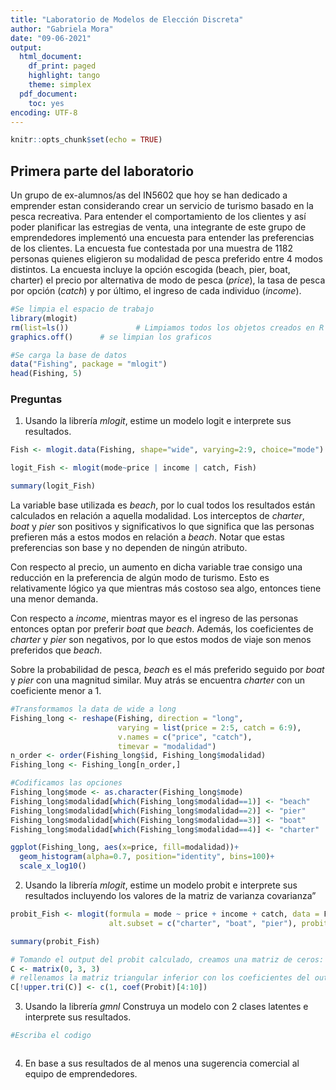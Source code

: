 ```yaml
---
title: "Laboratorio de Modelos de Elección Discreta"
author: "Gabriela Mora"
date: "09-06-2021"
output:
  html_document:
    df_print: paged
    highlight: tango
    theme: simplex
  pdf_document:
    toc: yes
encoding: UTF-8
---
```


```r
knitr::opts_chunk$set(echo = TRUE)
```


## Primera parte del laboratorio

Un grupo de ex-alumnos/as del IN5602 que hoy se han dedicado a emprender estan considerando crear un servicio de turismo basado en la pesca recreativa. Para entender el comportamiento de los clientes y así poder planificar las estregias de venta, una integrante de este grupo de emprendedores implementó una encuesta para entender las preferencias de los clientes. La encuesta fue contestada por una muestra de 1182 personas quienes eligieron su modalidad de pesca preferido entre 4 modos distintos. La encuesta incluye la opción escogida (beach, pier, boat, charter) el precio por alternativa de modo de pesca (*price*), la tasa de pesca por opción (*catch*) y por último, el ingreso de cada individuo (*income*).

```r
#Se limpia el espacio de trabajo
library(mlogit)
rm(list=ls())				# Limpiamos todos los objetos creados en R
graphics.off()	    # se limpian los graficos 

```

```r
#Se carga la base de datos
data("Fishing", package = "mlogit")
head(Fishing, 5)
```

### Preguntas


1. Usando la librería _mlogit_, estime un modelo logit e interprete sus resultados.

```r

Fish <- mlogit.data(Fishing, shape="wide", varying=2:9, choice="mode")

logit_Fish <- mlogit(mode~price | income | catch, Fish)

summary(logit_Fish)

```

La variable base utilizada es _beach_, por lo cual todos los resultados están calculados en relación a aquella modalidad.
Los interceptos de _charter_, _boat_ y _pier_ son positivos y significativos lo que significa que las personas prefieren más a estos modos en relación a _beach_. Notar que estas preferencias son base y no dependen de ningún atributo.

Con respecto al precio, un aumento en dicha variable trae consigo una reducción en la preferencia de algún modo de turismo. Esto es relativamente lógico ya que mientras más costoso sea algo, entonces tiene una menor demanda.

Con respecto a _income_, mientras mayor es el ingreso de las personas entonces optan por preferir _boat_ que _beach_. Además, los coeficientes de _charter_ y _pier_ son negativos, por lo que estos modos de viaje son menos preferidos que _beach_.

Sobre la probabilidad de pesca, _beach_ es el más preferido seguido por _boat_ y _pier_ con una magnitud similar. Muy atrás se encuentra _charter_ con un coeficiente menor a 1.

```r

#Transformamos la data de wide a long
Fishing_long <- reshape(Fishing, direction = "long",
                        varying = list(price = 2:5, catch = 6:9),
                        v.names = c("price", "catch"),
                        timevar = "modalidad")
n_order <- order(Fishing_long$id, Fishing_long$modalidad)
Fishing_long <- Fishing_long[n_order,]

#Codificamos las opciones
Fishing_long$mode <- as.character(Fishing_long$mode)
Fishing_long$modalidad[which(Fishing_long$modalidad==1)] <- "beach"
Fishing_long$modalidad[which(Fishing_long$modalidad==2)] <- "pier"
Fishing_long$modalidad[which(Fishing_long$modalidad==3)] <- "boat"
Fishing_long$modalidad[which(Fishing_long$modalidad==4)] <- "charter"

ggplot(Fishing_long, aes(x=price, fill=modalidad))+
  geom_histogram(alpha=0.7, position="identity", bins=100)+
  scale_x_log10()
```


2. Usando la librería _mlogit_, estime un modelo probit e interprete sus resultados incluyendo los valores de la matriz de varianza covarianza"

```r
probit_Fish <- mlogit(formula = mode ~ price + income + catch, data = Fish,
                      alt.subset = c("charter", "boat", "pier"), probit = TRUE)

summary(probit_Fish)

# Tomando el output del probit calculado, creamos una matriz de ceros:
C <- matrix(0, 3, 3) 
# rellenamos la matriz triangular inferior con los coeficientes del output. Se debe fijar las posiciones, en mi ejemplo, coeficientes 6 a 10 del output
C[!upper.tri(C)] <- c(1, coef(Probit)[4:10])
```

3. Usando la librería _gmnl_ Construya un modelo con 2 clases latentes e interprete sus resultados.

```r
#Escriba el codigo



```

4. En base a sus resultados de al menos una sugerencia comercial al equipo de emprendedores. 







